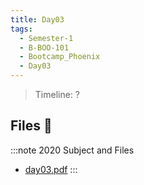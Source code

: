 ```yaml
---
title: Day03
tags:
  - Semester-1
  - B-BOO-101
  - Bootcamp_Phoenix
  - Day03
---
```

> Timeline: ?


## Files 📂

:::note 2020 Subject and Files
- [day03.pdf](https://github.com/Studio-17/Epitech-Subjects/raw/main/Semester-1/B-BOO-101/Bootcamp_Phoenix/Day03/day03.pdf)
:::
